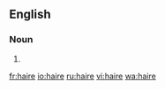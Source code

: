 ==English==

===Noun===
{{en-noun}}

# {{obsolete spelling of|hair}}

[[fr:haire]]
[[io:haire]]
[[ru:haire]]
[[vi:haire]]
[[wa:haire]]